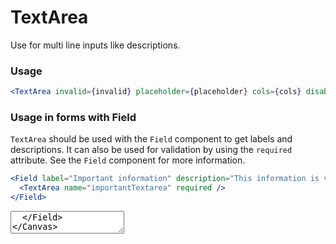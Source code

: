 
# TextArea

Use for multi line inputs like descriptions.

### Usage

```jsx
<TextArea invalid={invalid} placeholder={placeholder} cols={cols} disabled={disabled} />
```

### Usage in forms with Field

`TextArea` should be used with the `Field` component to get labels and descriptions. It can also be used for validation by using the `required` attribute. See the `Field` component for more information.

```jsx
<Field label="Important information" description="This information is very important, so you really need to fill it in">
  <TextArea name="importantTextarea" required />
</Field>
```

<Canvas>
  <Field
    label="Important information"
    description="This information is very important, so you really need to fill it in"
  >
    <TextArea name="importantTextarea" required />
  </Field>
</Canvas>

<ArgTypes of={TextArea} />
